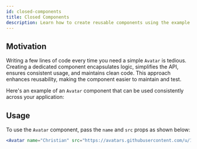 ```yaml
---
id: closed-components
title: Closed Components
description: Learn how to create reusable components using the example of an avatar
---
```


## Motivation

Writing a few lines of code every time you need a simple `Avatar` is tedious.
Creating a dedicated component encapsulates logic, simplifies the API, ensures consistent usage, and maintains clean code.
This approach enhances reusability, making the component easier to maintain and test.

Here's an example of an `Avatar` component that can be used consistently across your application:

<Example id="closed" component="avatar" />

## Usage

To use the `Avatar` component, pass the `name` and `src` props as shown below:

```jsx
<Avatar name="Christian" src="https://avatars.githubusercontent.com/u/1846056?v=4" />
```
